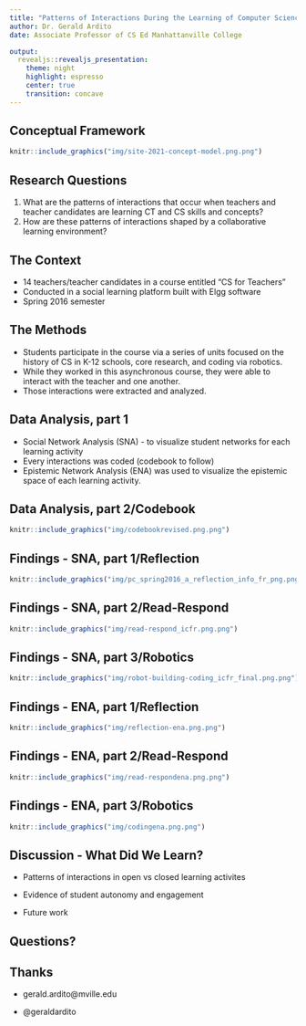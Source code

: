 ---
title: "Patterns of Interactions During the Learning of Computer Science and Computational Thinking Skills in a Teacher Preparation Course"
author: Dr. Gerald Ardito
date: Associate Professor of CS Ed Manhattanville College

output:
  revealjs::revealjs_presentation:
    theme: night
    highlight: espresso
    center: true
    transition: concave
---

## Conceptual Framework

```{r, out.width = "1000px", echo = FALSE, fig.align = "center"}
knitr::include_graphics("img/site-2021-concept-model.png.png")
```

## Research Questions
   
1. What are the patterns of interactions that occur when teachers and teacher candidates are learning CT and CS skills and concepts?
2. How are these patterns of interactions shaped by a collaborative learning environment?

## The Context

- 14 teachers/teacher candidates in a course entitled "CS for Teachers"
- Conducted in a social learning platform built with Elgg software
- Spring 2016 semester


## The Methods
- Students participate in the course via a series of units focused on the history of CS in K-12 schools, core research, and coding via robotics.
- While they worked in this asynchronous course, they were able to interact with the teacher and one another.
- Those interactions were extracted and analyzed.

## Data Analysis, part 1
- Social Network Analysis (SNA) - to visualize student networks for each learning activity
- Every interactions was coded (codebook to follow)
- Epistemic Network Analysis (ENA) was used to visualize the epistemic space of each learning activity.

## Data Analysis, part 2/Codebook

```{r, out.width = "1500px", echo = FALSE, fig.align = "center"}
knitr::include_graphics("img/codebookrevised.png.png")
```

## Findings - SNA, part 1/Reflection
```{r, out.width = "1000px", echo = FALSE, fig.align = "center"}
knitr::include_graphics("img/pc_spring2016_a_reflection_info_fr_png.png")
```



## Findings - SNA, part 2/Read-Respond

```{r, out.width = "800px", echo = FALSE, fig.align = "center"}
knitr::include_graphics("img/read-respond_icfr.png.png")
```

## Findings - SNA, part 3/Robotics
```{r, out.width = "800px", echo = FALSE, fig.align = "center"}
knitr::include_graphics("img/robot-building-coding_icfr_final.png.png")
```



## Findings - ENA, part 1/Reflection
```{r, out.width = "800px", echo = FALSE, fig.align = "center"}
knitr::include_graphics("img/reflection-ena.png.png")
```

## Findings - ENA, part 2/Read-Respond
```{r, out.width = "800px", echo = FALSE, fig.align = "center"}
knitr::include_graphics("img/read-respondena.png.png")
```


## Findings - ENA, part 3/Robotics
```{r, out.width = "800px", echo = FALSE, fig.align = "center"}
knitr::include_graphics("img/codingena.png.png")
```


## Discussion - What Did We Learn?
- Patterns of interactions in open vs closed learning activites

- Evidence of student autonomy and engagement

- Future work



## Questions?

## Thanks
- gerald.ardito@mville.edu

- @geraldardito



